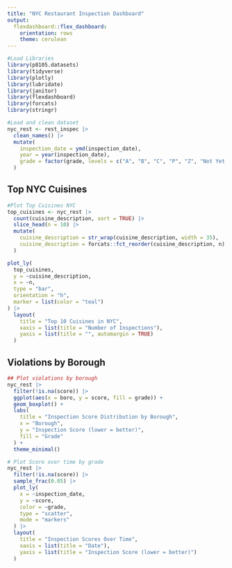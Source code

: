 ```yaml
---
title: "NYC Restaurant Inspection Dashboard"
output:
  flexdashboard::flex_dashboard:
    orientation: rows
    theme: cerulean
---
```


```r
#Load Libraries
library(p8105.datasets)
library(tidyverse)
library(plotly)
library(lubridate)
library(janitor)
library(flexdashboard)
library(forcats)
library(stringr)

#Load and clean dataset
nyc_rest <- rest_inspec |>
  clean_names() |>
  mutate(
    inspection_date = ymd(inspection_date),
    year = year(inspection_date),
    grade = factor(grade, levels = c("A", "B", "C", "P", "Z", "Not Yet Graded"))
  )
```

## Top NYC Cuisines
```r
#Plot Top Cuisines NYC
top_cuisines <- nyc_rest |>
  count(cuisine_description, sort = TRUE) |>
  slice_head(n = 10) |>
  mutate(
    cuisine_description = str_wrap(cuisine_description, width = 35),
    cuisine_description = forcats::fct_reorder(cuisine_description, n)
  )

plot_ly(
  top_cuisines,
  y = ~cuisine_description,
  x = ~n,
  type = "bar",
  orientation = "h",
  marker = list(color = "teal")
) |>
  layout(
    title = "Top 10 Cuisines in NYC",
    xaxis = list(title = "Number of Inspections"),
    yaxis = list(title = "", automargin = TRUE)
  ) 
```

## Violations by Borough
```r
## Plot violations by borough
nyc_rest |>
  filter(!is.na(score)) |>
  ggplot(aes(x = boro, y = score, fill = grade)) +
  geom_boxplot() +
  labs(
    title = "Inspection Score Distribution by Borough",
    x = "Borough",
    y = "Inspection Score (lower = better)",
    fill = "Grade"
  ) +
  theme_minimal()
```

```r
# Plot Score over time by grade
nyc_rest |>
  filter(!is.na(score)) |>
  sample_frac(0.05) |>  
  plot_ly(
    x = ~inspection_date,
    y = ~score,
    color = ~grade,
    type = "scatter",
    mode = "markers"
  ) |>
  layout(
    title = "Inspection Scores Over Time",
    xaxis = list(title = "Date"),
    yaxis = list(title = "Inspection Score (lower = better)")
  )
```







